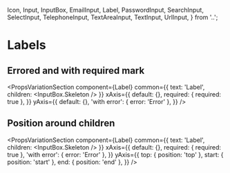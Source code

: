 
  Icon,
  Input,
  InputBox,
  EmailInput,
  Label,
  PasswordInput,
  SearchInput,
  SelectInput,
  TelephoneInput,
  TextAreaInput,
  TextInput,
  UrlInput,
} from '..';

<Meta title='Forms|Overview' />

# Labels

## Errored and with required mark

<PropsVariationSection
  component={Label}
  common={{ text: 'Label', children: <InputBox.Skeleton /> }}
  xAxis={{
    default: {},
    required: { required: true },
  }}
  yAxis={{
    default: {},
    'with error': { error: 'Error' },
  }}
/>

## Position around children

<PropsVariationSection
  component={Label}
  common={{ text: 'Label', children: <InputBox.Skeleton /> }}
  xAxis={{
    default: {},
    required: { required: true },
    'with error': { error: 'Error' },
  }}
  yAxis={{
    top: { position: 'top' },
    start: { position: 'start' },
    end: { position: 'end' },
  }}
/>
